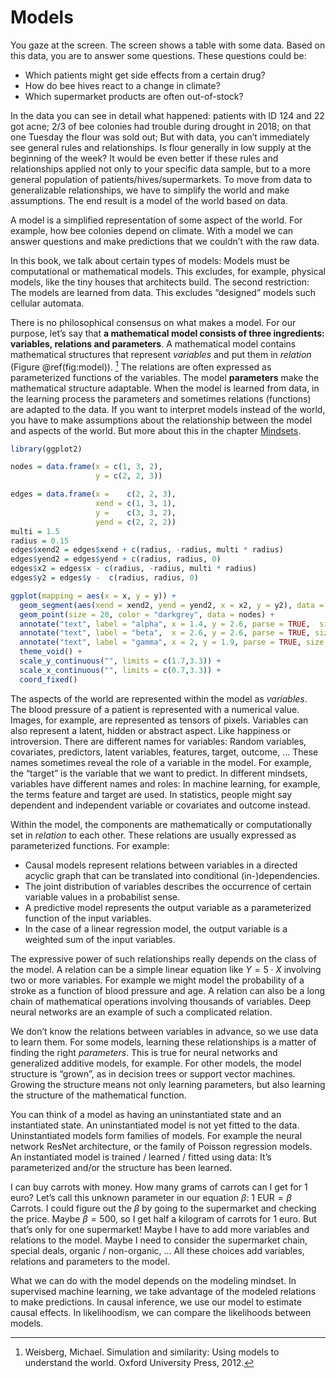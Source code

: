 \mainmatter

# Models 

<!-- motivation -->
You gaze at the screen.
The screen shows a table with some data.
Based on this data, you are to answer some questions.
These questions could be:

* Which patients might get side effects from a certain drug?
* How do bee hives react to a change in climate?
* Which supermarket products are often out-of-stock?

In the data you can see in detail what happened: patients with ID 124 and 22 got acne; 2/3 of bee colonies had trouble during drought in 2018; on that one Tuesday the flour was sold out;
But with data, you can't immediately see general rules and relationships.
Is flour generally in low supply at the beginning of the week?
It would be even better if these rules and relationships applied not only to your specific data sample, but to a more general population of patients/hives/supermarkets. 
To move from data to generalizable relationships, we have to simplify the world and make assumptions.
The end result is a model of the world based on data.

<!-- summary: what is a model -->
A model is a simplified representation of some aspect of the world.
For example, how bee colonies depend on climate.
With a model we can answer questions and make predictions that we couldn't with the raw data.

<!-- Exclusion criteria -->
In this book, we talk about certain types of models:
Models must be computational or mathematical models.
This excludes, for example, physical models, like the tiny houses that architects build.
The second restriction: The models are learned from data.
This excludes "designed" models such cellular automata.

<!-- What constitutes a model -->
There is no philosophical consensus on what makes a model.
For our purpose, let's say that **a mathematical model consists of three ingredients: variables, relations and parameters**.
<!-- in original text it's objects instead of variables -->
A mathematical model contains mathematical structures that represent *variables* and put them in *relation* (Figure \@ref(fig:model)). [^Weisberg2012]
The relations are often expressed as parameterized functions of the variables. 
The model **parameters** make the mathematical structure adaptable.
When the model is learned from data, in the learning process the parameters and sometimes relations (functions) are adapted to the data.
If you want to interpret models instead of the world, you have to make assumptions about the relationship between the model and aspects of the world.
But more about this in the chapter [Mindsets](#mindsets).

```r
library(ggplot2)

nodes = data.frame(x = c(1, 3, 2),
                   y = c(2, 2, 3))

edges = data.frame(x =    c(2, 2, 3),
                   xend = c(1, 3, 1),
                   y =    c(3, 3, 2),
                   yend = c(2, 2, 2))
multi = 1.5
radius = 0.15 
edges$xend2 = edges$xend + c(radius, -radius, multi * radius)
edges$yend2 = edges$yend + c(radius, radius, 0)
edges$x2 = edges$x - c(radius, -radius, multi * radius)
edges$y2 = edges$y -  c(radius, radius, 0)

ggplot(mapping = aes(x = x, y = y)) +
  geom_segment(aes(xend = xend2, yend = yend2, x = x2, y = y2), data = edges, color = "black", size = 1) +
  geom_point(size = 20, color = "darkgrey", data = nodes) +
  annotate("text", label = "alpha", x = 1.4, y = 2.6, parse = TRUE,  size = 10) +
  annotate("text", label = "beta",  x = 2.6, y = 2.6, parse = TRUE, size = 10) +
  annotate("text", label = "gamma", x = 2, y = 1.9, parse = TRUE, size = 10) +
  theme_void() +
  scale_y_continuous("", limits = c(1.7,3.3)) +
  scale_x_continuous("", limits = c(0.7,3.3)) +
  coord_fixed()

```

<!-- variables -->
The aspects of the world are represented within the model as *variables*.
The blood pressure of a patient is represented with a numerical value.
Images, for example, are represented as tensors of pixels.
Variables can also represent a latent, hidden or abstract aspect.
Like happiness or introversion.
There are different names for variables:
Random variables, covariates, predictors, latent variables, features, target, outcome,  ...
These names sometimes reveal the role of a variable in the model.
For example, the "target" is the variable that we want to predict.
In different mindsets, variables have different names and roles:
In machine learning, for example, the terms feature and target are used.
In statistics, people might say dependent and independent variable or covariates and outcome instead.

<!-- relation -->
Within the model, the components are mathematically or computationally set in *relation* to each other.
These relations are usually expressed as parameterized functions.
For example:

* Causal models represent relations between variables in a directed acyclic graph that can be translated into conditional (in-)dependencies.
* The joint distribution of variables describes the occurrence of certain variable values in a probabilist sense.
* A predictive model represents the output variable as a parameterized function of the input variables.
* In the case of a linear regression model, the output variable is a weighted sum of the input variables.

<!-- TODO: visualize different functions? -->

<!-- expressiveness of relations -->
The expressive power of such relationships really depends on the class of the model.
A relation can be a simple linear equation like $Y = 5 \cdot X$ involving two or more variables.
For example we might model the probability of a stroke as a function of blood pressure and age. 
A relation can also be a long chain of mathematical operations involving thousands of variables.
Deep neural networks are an example of such a complicated relation.

<!-- parameters and structures -->
We don't know the relations between variables in advance, so we use data to learn them.
For some models, learning these relationships is a matter of finding the right *parameters*.
This is true for neural networks and generalized additive models, for example.
For other models, the model structure is "grown", as in decision trees or support vector machines.
Growing the structure means not only learning parameters, but also learning the structure of the mathematical function.

<!-- instantiation -->
You can think of a model as having an uninstantiated state and an instantiated state.
An uninstantiated model is not yet fitted to the data.
Uninstantiated models form families of models.
For example the neural network ResNet architecture, or the family of Poisson regression models.
An instantiated model is trained / learned / fitted using data: It's parameterized and/or the structure has been learned.

<!-- parameters example -->
I can buy carrots with money.
How many grams of carrots can I get for 1 euro?
Let's call this unknown parameter in our equation $\beta$:
$1 \text{ EUR} = \beta \text{ Carrots}$.
I could figure out the $\beta$ by going to the supermarket and checking the price.
Maybe $\beta = 500$, so I get half a kilogram of carrots for 1 euro.
But that's only for one supermarket!
Maybe I have to add more variables and relations to the model.
Maybe I need to consider the supermarket chain, special deals, organic / non-organic, ...
All these choices add variables, relations and parameters to the model.

<!-- 
There are many different types and names for parameters.
Sometimes they just describe a distribution, like the mean of distribution.
Or they describe the relationship between two variables, like regression coefficient.
Or it's a weight in a neural network.

What's different is hyperparameters.
In a sense, they exist outside of what the model describes.
Hyperparameters set how the learning from data takes place.
-->


<!-- making use of the model -->
What we can do with the model depends on the modeling mindset.
In supervised machine learning, we take advantage of the modeled relations to make predictions.
In causal inference, we use our model to estimate causal effects.
In likelihoodism, we can compare the likelihoods between models.


<!--

## Tasks

There are different tasks

* Regression:
* Classification:
* Clustering:
* Outlier detection:
* Pattern recognition:

The tasks are not perfectly seperable from the models and mindsets.
Because some mindsets are more concentrated on some of the tasks.



-->

[^Weisberg2012]: Weisberg, Michael. Simulation and similarity: Using models to understand the world. Oxford University Press, 2012.

